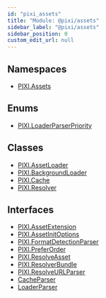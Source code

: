```yaml
---
id: "pixi_assets"
title: "Module: @pixi/assets"
sidebar_label: "@pixi/assets"
sidebar_position: 0
custom_edit_url: null
---
```

## Namespaces
* [PIXI.Assets](../namespaces/PIXI.Assets.pixi_assets)
## Enums
* [PIXI.LoaderParserPriority](../enums/PIXI.LoaderParserPriority.pixi_assets)
## Classes
* [PIXI.AssetLoader](../classes/PIXI.AssetLoader.pixi_assets)
* [PIXI.BackgroundLoader](../classes/PIXI.BackgroundLoader.pixi_assets)
* [PIXI.Cache](../classes/PIXI.Cache.pixi_assets)
* [PIXI.Resolver](../classes/PIXI.Resolver.pixi_assets)
## Interfaces
* [PIXI.AssetExtension](../interfaces/PIXI.AssetExtension.pixi_assets)
* [PIXI.AssetInitOptions](../interfaces/PIXI.AssetInitOptions.pixi_assets)
* [PIXI.FormatDetectionParser](../interfaces/PIXI.FormatDetectionParser.pixi_assets)
* [PIXI.PreferOrder](../interfaces/PIXI.PreferOrder.pixi_assets)
* [PIXI.ResolveAsset](../interfaces/PIXI.ResolveAsset.pixi_assets)
* [PIXI.ResolverBundle](../interfaces/PIXI.ResolverBundle.pixi_assets)
* [PIXI.ResolveURLParser](../interfaces/PIXI.ResolveURLParser.pixi_assets)
* [CacheParser](../interfaces/CacheParser.pixi_assets)
* [LoaderParser](../interfaces/LoaderParser.pixi_assets)

    